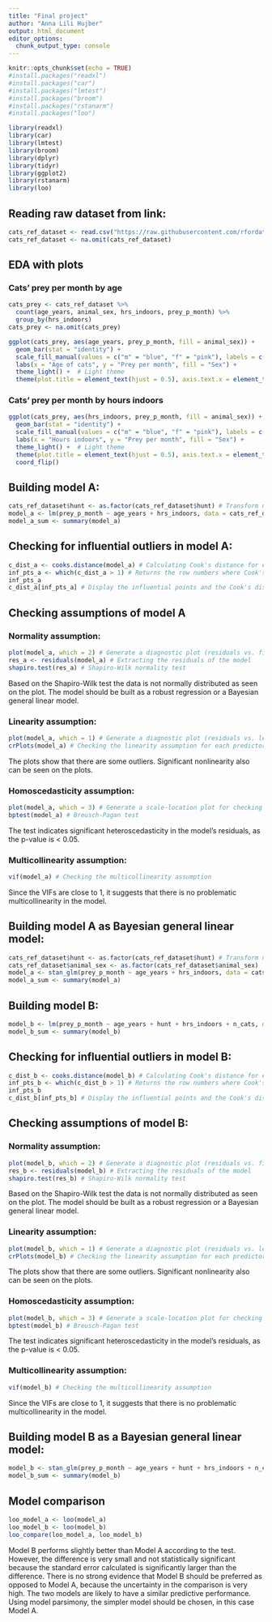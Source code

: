 ---
title: "Final project"
author: "Anna Lili Hujber"
output: html_document
editor_options: 
  chunk_output_type: console
---

```{r setup, include=FALSE}
knitr::opts_chunk$set(echo = TRUE)
#install.packages("readxl")
#install.packages("car")
#install.packages("lmtest")
#install.packages("broom")
#install.packages("rstanarm")
#install.packages("loo")

library(readxl)
library(car)
library(lmtest)
library(broom)
library(dplyr)
library(tidyr)
library(ggplot2)
library(rstanarm)
library(loo)
```

## Reading raw dataset from link:

```{r}
cats_ref_dataset <- read.csv("https://raw.githubusercontent.com/rfordatascience/tidytuesday/4e5d6ce6b093c6586aefadc4eed5e861adcfe9de/data/2023/2023-01-31/cats_uk_reference.csv", sep = ',', stringsAsFactors = FALSE)
cats_ref_dataset <- na.omit(cats_ref_dataset)
```

## EDA with plots
### Cats' prey per month by age

```{r}
cats_prey <- cats_ref_dataset %>%
  count(age_years, animal_sex, hrs_indoors, prey_p_month) %>%
  group_by(hrs_indoors)
cats_prey <- na.omit(cats_prey)

ggplot(cats_prey, aes(age_years, prey_p_month, fill = animal_sex)) +
  geom_bar(stat = "identity") +
  scale_fill_manual(values = c("m" = "blue", "f" = "pink"), labels = c("Female", "Male")) +
  labs(x = "Age of cats", y = "Prey per month", fill = "Sex") +
  theme_light() +  # Light theme
  theme(plot.title = element_text(hjust = 0.5), axis.text.x = element_text(angle = 0, hjust = 1))
```

### Cats' prey per month by hours indoors

```{r}
ggplot(cats_prey, aes(hrs_indoors, prey_p_month, fill = animal_sex)) +
  geom_bar(stat = "identity") +
  scale_fill_manual(values = c("m" = "blue", "f" = "pink"), labels = c("Female", "Male")) +
  labs(x = "Hours indoors", y = "Prey per month", fill = "Sex") +
  theme_light() +  # Light theme
  theme(plot.title = element_text(hjust = 0.5), axis.text.x = element_text(angle = 0, hjust = 1)) +
  coord_flip()
```

## Building model A:

```{r}
cats_ref_dataset$hunt <- as.factor(cats_ref_dataset$hunt) # Transform non-numeric predictors
model_a <- lm(prey_p_month ~ age_years + hrs_indoors, data = cats_ref_dataset) # Creating the basic model
model_a_sum <- summary(model_a)
```

## Checking for influential outliers in model A:

```{r}
c_dist_a <- cooks.distance(model_a) # Calculating Cook's distance for each data point
inf_pts_a <- which(c_dist_a > 1) # Returns the row numbers where Cook's distance > 1
inf_pts_a
c_dist_a[inf_pts_a] # Display the influential points and the Cook's distance appointed to them
```

## Checking assumptions of model A
### Normality assumption:

```{r}
plot(model_a, which = 2) # Generate a diagnostic plot (residuals vs. fitted)
res_a <- residuals(model_a) # Extracting the residuals of the model
shapiro.test(res_a) # Shapiro-Wilk normality test
```

Based on the Shapiro-Wilk test the data is not normally distributed as seen on the plot. The model should be built as a robust regression or a Bayesian general linear model.

### Linearity assumption:

```{r}
plot(model_a, which = 1) # Generate a diagnostic plot (residuals vs. leverage)
crPlots(model_a) # Checking the linearity assumption for each predictor
```

The plots show that there are some outliers. Significant nonlinearity also can be seen on the plots.

### Homoscedasticity assumption:

```{r}
plot(model_a, which = 3) # Generate a scale-location plot for checking heteroscedasticity
bptest(model_a) # Breusch-Pagan test
```

The test indicates significant heteroscedasticity in the model's residuals, as the p-value is < 0.05.

### Multicollinearity assumption:

```{r}
vif(model_a) # Checking the multicollinearity assumption
```

Since the VIFs are close to 1, it suggests that there is no problematic multicollinearity in the model.

## Building model A as Bayesian general linear model:

```{r}
cats_ref_dataset$hunt <- as.factor(cats_ref_dataset$hunt) # Transform non-numeric predictors
cats_ref_dataset$animal_sex <- as.factor(cats_ref_dataset$animal_sex)
model_a <- stan_glm(prey_p_month ~ age_years + hrs_indoors, data = cats_ref_dataset, refresh = 0) # Creating the basic model
model_a_sum <- summary(model_a)
```

## Building model B:

```{r}
model_b <- lm(prey_p_month ~ age_years + hunt + hrs_indoors + n_cats, data = cats_ref_dataset) # Creating the model
model_b_sum <- summary(model_b)
```

## Checking for influential outliers in model B:

```{r}
c_dist_b <- cooks.distance(model_b) # Calculating Cook's distance for each data point
inf_pts_b <- which(c_dist_b > 1) # Returns the row numbers where Cook's distance > 1
inf_pts_b
c_dist_b[inf_pts_b] # Display the influential points and the Cook's distance appointed to them
```

## Checking assumptions of model B:
### Normality assumption:

```{r}
plot(model_b, which = 2) # Generate a diagnostic plot (residuals vs. fitted)
res_b <- residuals(model_b) # Extracting the residuals of the model
shapiro.test(res_b) # Shapiro-Wilk normality test
```

Based on the Shapiro-Wilk test the data is not normally distributed as seen on the plot. The model should be built as a robust regression or a Bayesian general linear model.

### Linearity assumption:

```{r}
plot(model_b, which = 1) # Generate a diagnostic plot (residuals vs. leverage)
crPlots(model_b) # Checking the linearity assumption for each predictor
```

The plots show that there are some outliers. Significant nonlinearity also can be seen on the plots.

### Homoscedasticity assumption:

```{r}
plot(model_b, which = 3) # Generate a scale-location plot for checking heteroscedasticity
bptest(model_b) # Breusch-Pagan test
```

The test indicates significant heteroscedasticity in the model's residuals, as the p-value is < 0.05.

### Multicollinearity assumption:

```{r}
vif(model_b) # Checking the multicollinearity assumption
```

Since the VIFs are close to 1, it suggests that there is no problematic multicollinearity in the model.

## Building model B as a Bayesian general linear model:

```{r}
model_b <- stan_glm(prey_p_month ~ age_years + hunt + hrs_indoors + n_cats, data = cats_ref_dataset, refresh = 0) # Creating the model
model_b_sum <- summary(model_b)
```

## Model comparison

```{r}
loo_model_a <- loo(model_a)
loo_model_b <- loo(model_b)
loo_compare(loo_model_a, loo_model_b)
```

Model B performs slightly better than Model A according to the test. However, the difference is very small and not statistically significant because the standard error calculated is significantly larger than the difference. There is no strong evidence that Model B should be preferred as opposed to Model A, because the uncertainty in the comparison is very high. The two models are likely to have a similar predictive performance. Using model parsimony, the simpler model should be chosen, in this case Model A.

